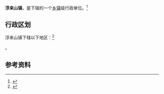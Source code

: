 {{中国乡级行政区|37/11/22/111/000}}

'''浮来山镇'''，是{{PRC admin/fullname|37/11/22/111/000|3}}下辖的一个[[乡镇|乡镇]]级行政单位。<ref>{{PRC admin/ref sgc|{{PRC admin/parent|37/11/22/111/000}}}}</ref>

== 行政区划 ==

浮来山镇下辖以下地区：<ref>{{PRC admin/ref sgc|37/11/22/111/000}}</ref>

{{PRC admin/children|37/11/22/111/000}}。

== 参考资料 ==

{{reflist}}

{{行政区划小作品}}
{{PRC admin/navcat|37/11/22/111/000}}